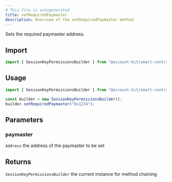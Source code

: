 ```yaml
---
# This file is autogenerated
title: setRequiredPaymaster
description: Overview of the setRequiredPaymaster method
---
```


Sets the required paymaster address.

## Import

```ts
import { SessionKeyPermissionsBuilder } from "@account-kit/smart-contracts";
```

## Usage

```ts
import { SessionKeyPermissionsBuilder } from "@account-kit/smart-contracts";

const builder = new SessionKeyPermissionsBuilder();
builder.setRequiredPaymaster("0x1234");
```

## Parameters

### paymaster

`Address`
the address of the paymaster to be set

## Returns

`SessionKeyPermissionsBuilder`
the current instance for method chaining
